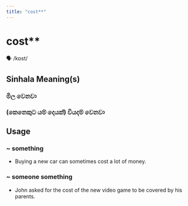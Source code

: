 ```yaml
---
title: "cost**"
---
```


# cost**

🗣️ /kɒst/

## Sinhala Meaning(s)

### මිල වෙනවා
### (කෙනෙකුට යම් දෙයක්) වියදම් වෙනවා

## Usage

### ~ something

- Buying a new car can sometimes cost a lot of money.


### ~ someone something

- John asked for the cost of the new video game to be covered by his parents.

